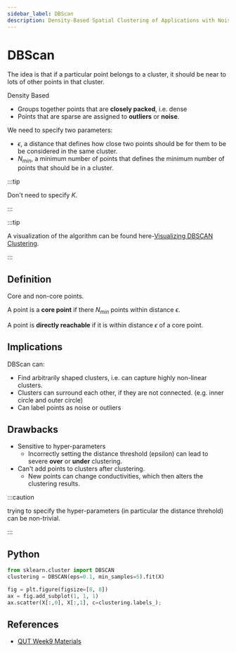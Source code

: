 ```yaml
---
sidebar_label: DBScan
description: Density-Based Spatial Clustering of Applications with Noise.
---
```



# DBScan

The idea is that if a particular point belongs to a cluster, it should be near to lots of other points in that cluster.

Density Based

- Groups together points that are **closely packed**, i.e. dense
- Points that are sparse are assigned to **outliers** or **noise**.

We need to specify two parameters:

- $\epsilon$, a distance that defines how close two points should be for them to be be considered in the same cluster.
- $N_{min}$, a minimum number of points that defines the minimum number of points that should be in a cluster.

:::tip

Don't need to specify $K$.

:::

<YouTubeVideo
  src="https://www.youtube.com/embed/_A9Tq6mGtLI"
  caption="DBSCAN Explanation and Visualization"
/>

:::tip

A visualization of the algorithm can be found here-[Visualizing DBSCAN Clustering](https://www.naftaliharris.com/blog/visualizing-dbscan-clustering/).

:::

## Definition

Core and non-core points.

A point is a **core point** if there $N_{min}$ points within distance $\epsilon$.

A point is **directly reachable** if it is within distance $\epsilon$ of a core point.

## Implications

DBScan can:

- Find arbitrarily shaped clusters, i.e. can capture highly non-linear clusters.
- Clusters can surround each other, if they are not connected. (e.g. inner circle and outer circle)
- Can label points as noise or outliers

## Drawbacks

- Sensitive to hyper-parameters
  - Incorrectly setting the distance threshold (epsilon) can lead to severe **over** or **under** clustering.
- Can't add points to clusters after clustering.
  - New points can change conductivities, which then alters the clustering results.

:::caution

trying to specify the hyper-parameters (in particular the distance threhold) can be non-trivial.

:::

## Python

```python
from sklearn.cluster import DBSCAN
clustering = DBSCAN(eps=0.1, min_samples=5).fit(X)

fig = plt.figure(figsize=[8, 8])
ax = fig.add_subplot(1, 1, 1)
ax.scatter(X[:,0], X[:,1], c=clustering.labels_);
```

## References

- [QUT Week9 Materials](https://github.com/xiaohai-huang/cab420-workspace/tree/master/work/machine-learning/week9)
